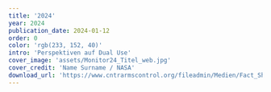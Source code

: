 ---
title: '2024'
year: 2024
publication_date: 2024-01-12
order: 0
color: 'rgb(233, 152, 40)'
intro: 'Perspektiven auf Dual Use'
cover_image: 'assets/Monitor24_Titel_web.jpg'
cover_credit: 'Name Surname / NASA'
download_url: 'https://www.cntrarmscontrol.org/fileadmin/Medien/Fact_Sheets/CNTR_factsheet_Quantum_barrierefrei.pdf'
---
